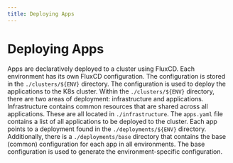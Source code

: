 ```yaml
---
title: Deploying Apps
---
```


# Deploying Apps

Apps are declaratively deployed to a cluster using FluxCD. Each environment has its own FluxCD configuration. The configuration is stored in the `./clusters/${ENV}` directory. The configuration is used to deploy the applications to the K8s cluster. Within the `./clusters/${ENV}` directory, there are two areas of deployment: infrastructure and applications. Infrastructure contains common resources that are shared across all applications. These are all located in `./infrastructure`. The `apps.yaml` file contains a list of all applications to be deployed to the cluster. Each app points to a deployment found in the `./deployments/${ENV}` directory. Additionally, there is a `./deployments/base` directory that contains the base (common) configuration for each app in all environments. The base configuration is used to generate the environment-specific configuration.

